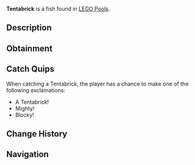 {{FishInfobox
|image          = Tentabrick.png
|rarity         = Limited
|sea            = First Sea
|location       = [[LEGO Event]]
|sublocation    = 
|sources        = Fishing Rod
|radar_location = 
|prog_speed     = -65
|xp             = 500
|weather        = 
|time           = 
|season         = 
|bait           = Stud Bait
|base_weight    = 100
|base_value     = 900
|weight_range   = 70
|base_chance    = 5
|base_resil     = 15
}}
'''Tentabrick''' is a {{Rarity|Limited}} fish found in [[LEGO Pool]]s.

== Description ==
{{Description|A cute octopus with green LEGO brick tentacles, a creature of the deep.|Bestiary Entry}}

== Obtainment ==
{{Description|Catchable during LEGO event.|Bestiary Hint}}
{{Fish Availability|
LEGO Pool
|top_rods      = 
Brick Built Rod\7795.84\86633.09
|recommended   = 
}}

== Catch Quips ==
When catching a Tentabrick, the player has a chance to make one of the following exclamations:
* A Tentabrick!
* Mighty!
* Blocky!

== Change History ==
{{Change History|{{subst:Current Version}}}}

== Navigation ==
{{Fish Navbox|LEGO Event}}